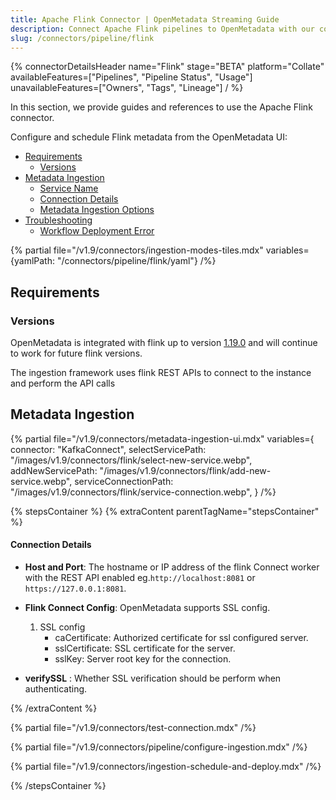```yaml
---
title: Apache Flink Connector | OpenMetadata Streaming Guide
description: Connect Apache Flink pipelines to OpenMetadata with our comprehensive connector guide. Step-by-step setup, configuration, and metadata extraction instructions.
slug: /connectors/pipeline/flink
---
```


{% connectorDetailsHeader
name="Flink"
stage="BETA"
platform="Collate"
availableFeatures=["Pipelines", "Pipeline Status", "Usage"]
unavailableFeatures=["Owners", "Tags", "Lineage"]
/ %}


In this section, we provide guides and references to use the Apache Flink connector.

Configure and schedule Flink metadata from the OpenMetadata UI:

- [Requirements](#requirements)
    - [Versions](#versions)
- [Metadata Ingestion](#metadata-ingestion)
    - [Service Name](#service-name)
    - [Connection Details](#connection-details)
    - [Metadata Ingestion Options](#metadata-ingestion-options)
- [Troubleshooting](/connectors/pipeline/flink/troubleshooting)
    - [Workflow Deployment Error](#workflow-deployment-error)

{% partial file="/v1.9/connectors/ingestion-modes-tiles.mdx" variables={yamlPath: "/connectors/pipeline/flink/yaml"} /%}

## Requirements

### Versions

OpenMetadata is integrated with flink up to version [1.19.0](https://nightlies.apache.org/flink/flink-docs-master/docs/dev/table/sql/gettingstarted/) and will continue to work for future flink versions.

The ingestion framework uses flink REST APIs to connect to the instance and perform the API calls

## Metadata Ingestion

{% partial 
    file="/v1.9/connectors/metadata-ingestion-ui.mdx" 
    variables={
        connector: "KafkaConnect", 
        selectServicePath: "/images/v1.9/connectors/flink/select-new-service.webp",
        addNewServicePath: "/images/v1.9/connectors/flink/add-new-service.webp",
        serviceConnectionPath: "/images/v1.9/connectors/flink/service-connection.webp",
    } 
/%}

{% stepsContainer %}
{% extraContent parentTagName="stepsContainer" %}

#### Connection Details

- **Host and Port**: The hostname or IP address of the flink Connect worker with the REST API enabled eg.`http://localhost:8081` or `https://127.0.0.1:8081`.

- **Flink Connect Config**: OpenMetadata supports SSL config.
    1. SSL config
        - caCertificate: Authorized certificate for ssl configured server.
        - sslCertificate: SSL certificate for the server.
        - sslKey: Server root key for the connection.

- **verifySSL** : Whether SSL verification should be perform when authenticating.


{% /extraContent %}

{% partial file="/v1.9/connectors/test-connection.mdx" /%}

{% partial file="/v1.9/connectors/pipeline/configure-ingestion.mdx" /%}

{% partial file="/v1.9/connectors/ingestion-schedule-and-deploy.mdx" /%}

{% /stepsContainer %}
